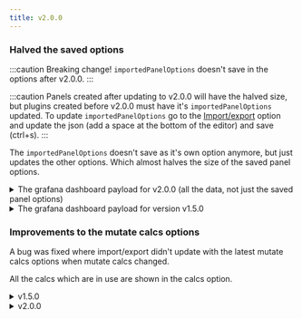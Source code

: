 ```yaml
---
title: v2.0.0
---
```


### Halved the saved options

:::caution
Breaking change! `importedPanelOptions` doesn't save in the options after v2.0.0.
:::

:::caution
Panels created after updating to v2.0.0 will have the halved size, but plugins created before v2.0.0 must have it's `importedPanelOptions` updated. To update `importedPanelOptions` go to the [Import/export](options.md#importexport) option and update the json (add a space at the bottom of the editor) and save (ctrl+s).
:::

The `importedPanelOptions` doesn't save as it's own option anymore, but just updates the other options. Which almost halves the size of the saved panel options.

<details>
<summary>The grafana dashboard payload for v2.0.0 (all the data, not just the saved panel options)</summary>
<div>

![size v2.0.0](../../static/img/screenshot-360-size-v2.0.0.png)
![payload v2.0.0](../../static/img/screenshot-360-payload-v2.0.0.png)

</div>
</details>

<details>
<summary>The grafana dashboard payload for version v1.5.0</summary>
<div>

![payload pre v2.0.0](../../static/img/screenshot-360-payload-v1.5.0.png)
![size pre v2.0.0](../../static/img/screenshot-360-size-v1.5.0.png)

</div>
</details>

### Improvements to the mutate calcs options

A bug was fixed where import/export didn't update with the latest mutate calcs options when mutate calcs changed.

All the calcs which are in use are shown in the calcs option.

<details>
<summary>v1.5.0</summary>
<div>

![mutate calcs v1.5.0](../../static/gif/mutate-calcs-v1.5.0.gif)

</div>
</details>

<details>
<summary>v2.0.0</summary>
<div>

![mutate calcs v2.0.0](../../static/gif/mutate-calcs-v2.0.0.gif)

</div>
</details>
